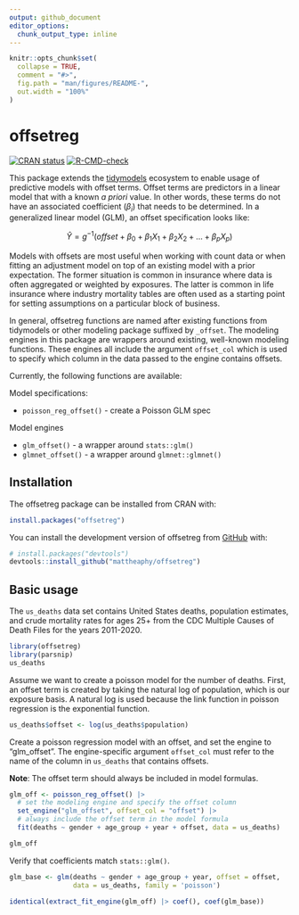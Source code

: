 ```yaml
---
output: github_document
editor_options: 
  chunk_output_type: inline
---
```


<!-- README.md is generated from README.Rmd. Please edit that file -->

```r
knitr::opts_chunk$set(
  collapse = TRUE,
  comment = "#>",
  fig.path = "man/figures/README-",
  out.width = "100%"
)
```

# offsetreg

<!-- badges: start -->
[![CRAN status](https://www.r-pkg.org/badges/version/offsetreg)](https://CRAN.R-project.org/package=offsetreg)
[![R-CMD-check](https://github.com/mattheaphy/offsetreg/actions/workflows/R-CMD-check.yaml/badge.svg)](https://github.com/mattheaphy/offsetreg/actions/workflows/R-CMD-check.yaml)
<!-- badges: end -->

This package extends the [tidymodels](https://www.tidymodels.org) ecosystem to enable usage of predictive models with offset terms. Offset terms are predictors in a linear model that with a known *a priori* value. In other words, these terms do not have an associated coefficient ($\beta_i$) that needs to be determined. In a generalized linear model (GLM), an offset specification looks like:

$$
\hat{Y} = g^{-1}(offset + \beta_0 + \beta_1X_1 + \beta_2X_2 + \ldots + \beta_pX_p)
$$

Models with offsets are most useful when working with count data or when fitting an adjustment model on top of an existing model with a prior expectation. The former situation is common in insurance where data is often aggregated or weighted by exposures. The latter is common in life insurance where industry mortality tables are often used as a starting point for setting assumptions on a particular block of business.

In general, offsetreg functions are named after existing functions from tidymodels or other modeling package suffixed by `_offset`. The modeling engines in this package are wrappers around existing, well-known modeling functions. These engines all include the argument `offset_col` which is used to specify which column in the data passed to the engine contains offsets.

Currently, the following functions are available:

Model specifications:

- `poisson_reg_offset()` - create a Poisson GLM spec

Model engines

- `glm_offset()` - a wrapper around `stats::glm()`
- `glmnet_offset()` - a wrapper around `glmnet::glmnet()`

## Installation

The offsetreg package can be installed from CRAN with:

``` r
install.packages("offsetreg")
```

You can install the development version of offsetreg from [GitHub](https://github.com/) with:

``` r
# install.packages("devtools")
devtools::install_github("mattheaphy/offsetreg")
```

## Basic usage

The `us_deaths` data set contains United States deaths, population estimates, and crude mortality rates for ages 25+ from the CDC Multiple Causes of Death Files for the years 2011-2020.

```r
library(offsetreg)
library(parsnip)
us_deaths
```

Assume we want to create a poisson model for the number of deaths. First, an offset term is created by taking the natural log of population, which is our exposure basis. A natural log is used because the link function in poisson regression is the exponential function.

```r
us_deaths$offset <- log(us_deaths$population)
```

Create a poisson regression model with an offset, and set the engine to "glm_offset". The engine-specific argument `offset_col` must refer to the name of the column in `us_deaths` that contains offsets.

**Note**: The offset term should always be included in model formulas.

```r
glm_off <- poisson_reg_offset() |>
  # set the modeling engine and specify the offset column
  set_engine("glm_offset", offset_col = "offset") |>
  # always include the offset term in the model formula
  fit(deaths ~ gender + age_group + year + offset, data = us_deaths)

glm_off
```

Verify that coefficients match `stats::glm()`.

```r
glm_base <- glm(deaths ~ gender + age_group + year, offset = offset,
                data = us_deaths, family = 'poisson')

identical(extract_fit_engine(glm_off) |> coef(), coef(glm_base))
```
